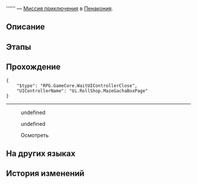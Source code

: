 {{Дополнить|Диалоги.}}
{{Миссия Инфобокс
|id              = 4040303
|Название        = 
|Изображение     = Миссия Освоения .png
|Тип             = Миссия приключения
|События         = 
|Глава           = 
|Условия         = Завершена {{cx}}<!--Hidden Mission ID 4040318-->
|Персонажи       = Взбешённый работник; Дэнс; Ещё более взбешённый работник; Первопроходец
|СтартЛокация    = [[Пенакония]] — [[Золотой миг]]
|Локации         = Золотой миг
|Предыдущая      = 
|Следующая       = 
|Награды         = Golden Limited - Aideen Token*1
}}
'''''' — [[Миссия приключения]] в [[Пенакония]].

==Описание==
{{Описание|<!--официальное описание из Перекрёстка судеб-->}}

==Этапы==


==Прохождение==
{{Дополнить}}

<pre>{
	"$type": "RPG.GameCore.WaitUIControllerClose",
	"UIControllerName": "Ui.RollShop.MazeGachaBoxPage"
}</pre>
----
<!--Unknown TalkSentence: 503037401-->
:{{Диалог|Стрелка}} undefined
:{{Диалог|Стрелка}} undefined
<!--Unknown TalkSentence: 503037403-->
<!--Unknown TalkSentence: 503037406-->
<!--Unknown TalkSentence: 503037407-->

:{{Диалог|?}} Осмотреть
<!--Unknown TalkSentence: 503037461-->
<!--Unknown TalkSentence: 503037462-->
<!--Unknown TalkSentence: 503037463-->
<!--Unknown TalkSentence: 503037464-->
<!--Unknown TalkSentence: 503037465-->
<!--Unknown TalkSentence: 503037466-->
{{Диалог Конец}}

==На других языках==
{{На других языках
|en   = 
|zhs  = 
|zht  = 
|ja   = 
|ko   = 
|es   = 
|fr   = 
|ru   = 
|th   = 
|vi   = 
|de   = 
|id   = 
|pt   = 
}}

==История изменений==
{{История изменений|2.7}}
